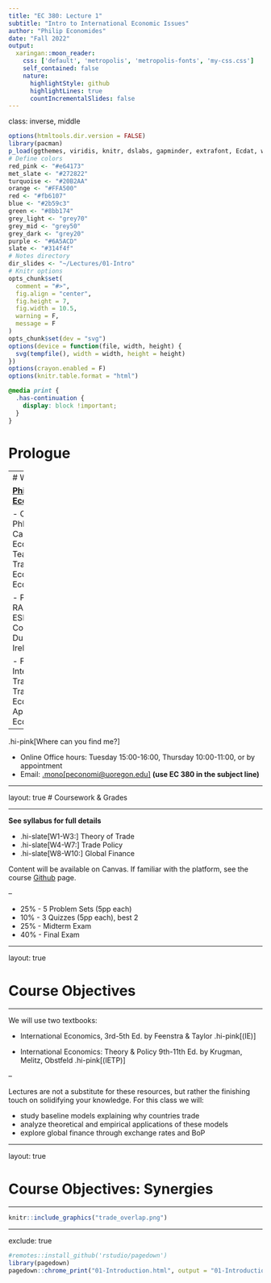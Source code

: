 ```yaml
---
title: "EC 380: Lecture 1"
subtitle: "Intro to International Economic Issues"
author: "Philip Economides"
date: "Fall 2022"
output:
  xaringan::moon_reader:
    css: ['default', 'metropolis', 'metropolis-fonts', 'my-css.css']
    self_contained: false
    nature:
      highlightStyle: github
      highlightLines: true
      countIncrementalSlides: false
---
```

class: inverse, middle

```r
options(htmltools.dir.version = FALSE)
library(pacman)
p_load(ggthemes, viridis, knitr, dslabs, gapminder, extrafont, Ecdat, wooldridge, tidyverse, magrittr)
# Define colors
red_pink <- "#e64173"
met_slate <- "#272822" 
turquoise <- "#20B2AA"
orange <- "#FFA500"
red <- "#fb6107"
blue <- "#2b59c3"
green <- "#8bb174"
grey_light <- "grey70"
grey_mid <- "grey50"
grey_dark <- "grey20"
purple <- "#6A5ACD"
slate <- "#314f4f"
# Notes directory
dir_slides <- "~/Lectures/01-Intro"
# Knitr options
opts_chunk$set(
  comment = "#>",
  fig.align = "center",
  fig.height = 7,
  fig.width = 10.5,
  warning = F,
  message = F
)  
opts_chunk$set(dev = "svg")
options(device = function(file, width, height) {
  svg(tempfile(), width = width, height = height)
})
options(crayon.enabled = F)
options(knitr.table.format = "html")
```

```css
@media print {
  .has-continuation {
    display: block !important;
  }
}
```

# Prologue

---
# Who am I? 

[**Philip Economides**](https://philip-economides.com)

- Currently: PhD Candidate, Economics, Teaching Int. Trade, Int. Econ and Econometrics

- Previously: RA at ESRI/Trinity College Dublin, Ireland

- Focus: International Trade, Transport Economics, Applied Econometrics

--

.hi-pink[Where can you find me?]

- Online Office hours: Tuesday 15:00-16:00, Thursday 10:00-11:00, or by appointment
- Email: [.mono[peconomi@uoregon.edu]](mailto:peconomi@uoregon.edu) **(use EC 380 in the subject line)**

---

layout: true
# Coursework & Grades

---

__See syllabus for full details__

* .hi-slate[W1-W3:] Theory of Trade
* .hi-slate[W4-W7:] Trade Policy
* .hi-slate[W8-W10:] Global Finance

Content will be available on Canvas. If familiar with the platform, see the course [Github](https://github.com/peconomi) page.

--

* 25% - 5 Problem Sets (5pp each)
* 10% - 3 Quizzes (5pp each), best 2
* 25% - Midterm Exam
* 40% - Final Exam

---


layout: true

# Course Objectives

---

We will use two textbooks:

* International Economics, 3rd-5th Ed. by Feenstra & Taylor .hi-pink[(IE)]

* International Economics: Theory & Policy 9th-11th Ed. by Krugman, Melitz, Obstfeld .hi-pink[(IETP)]

--

Lectures are not a substitute for these resources, but rather the finishing touch on solidifying your knowledge. For this class we will:

* study baseline models explaining why countries trade 
* analyze theoretical and empirical applications of these models
* explore global finance through exchange rates and BoP 


---


layout: true

# Course Objectives: Synergies

---

```r

knitr::include_graphics("trade_overlap.png")

```


---

exclude: true

```R
#remotes::install_github('rstudio/pagedown')
library(pagedown)
pagedown::chrome_print("01-Introduction.html", output = "01-Introduction.pdf")
```
